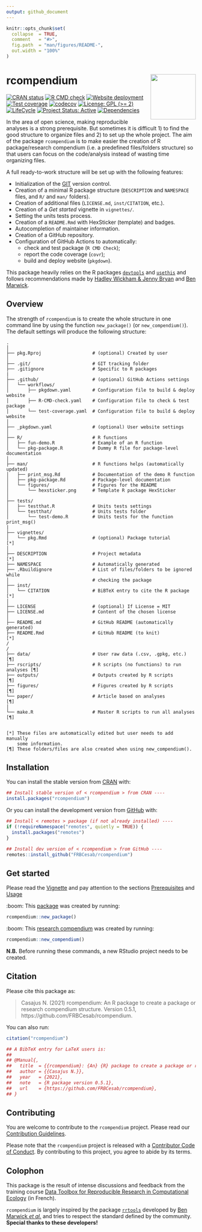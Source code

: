 ```yaml
---
output: github_document
---
```


```r
knitr::opts_chunk$set(
  collapse  = TRUE,
  comment   = "#>",
  fig.path  = "man/figures/README-",
  out.width = "100%"
)
```



rcompendium <img src="man/figures/hexsticker.png" align="right" style="float:right; height:120px;"/>
=========================================================



<!-- badges: start -->
[![CRAN status](https://www.r-pkg.org/badges/version/rcompendium)](https://CRAN.R-project.org/package=rcompendium/)
[![R CMD check](https://github.com/FRBCesab/rcompendium/actions/workflows/R-CMD-check.yaml/badge.svg)](https://github.com/FRBCesab/rcompendium/actions/workflows/R-CMD-check.yaml)
[![Website deployment](https://github.com/FRBCesab/rcompendium/actions/workflows/pkgdown.yaml/badge.svg)](https://github.com/FRBCesab/rcompendium/actions/workflows/pkgdown.yaml)
[![Test coverage](https://github.com/FRBCesab/rcompendium/actions/workflows/test-coverage.yaml/badge.svg)](https://github.com/FRBCesab/rcompendium/actions/workflows/test-coverage.yaml)
[![codecov](https://codecov.io/gh/FRBCesab/rcompendium/branch/main/graph/badge.svg)](https://app.codecov.io/gh/FRBCesab/rcompendium)
[![License: GPL (>= 2)](https://img.shields.io/badge/License-GPL%20%28%3E%3D%202%29-blue.svg)](https://choosealicense.com/licenses/gpl-2.0/)
[![LifeCycle](https://img.shields.io/badge/lifecycle-stable-green)](https://lifecycle.r-lib.org/articles/stages.html#stable)
[![Project Status: Active](https://www.repostatus.org/badges/latest/active.svg)](https://www.repostatus.org/#active)
[![Dependencies](https://img.shields.io/badge/dependencies-11/77-red?style=flat)](#)
<!-- badges: end -->

In the area of open science, making reproducible analyses is a strong prerequisite.
But sometimes it is difficult 1) to find the good structure to organize files 
and 2) to set up the whole project. The aim of the package `rcompendium` is to 
make easier the creation of R package/research compendium (i.e. a predefined 
files/folders structure) so that users can focus on the code/analysis instead of 
wasting time organizing files. 


A full ready-to-work structure will be set up with the following features: 

- Initialization of the [GIT](https://git-scm.com/) version control.
- Creation of a minimal R package structure (`DESCRIPTION` and `NAMESPACE` files, 
and `R/` and `man/` folders).
- Creation of additional files (`LICENSE.md`, `inst/CITATION`, etc.).
- Creation of a _Get started_ vignette in `vignettes/`.
- Setting the units tests process.
- Creation of a `README.Rmd` with HexSticker (template) and badges.
- Autocompletion of maintainer information.
- Creation of a GitHub repository.
- Configuration of GitHub Actions to automatically:
  - check and test package (`R CMD Check`);
  - report the code coverage (`covr`);
  - build and deploy website (`pkgdown`).


This package heavily relies on the R packages 
[`devtools`](https://devtools.r-lib.org) and 
[`usethis`](https://usethis.r-lib.org) and follows recommendations made by
[Hadley Wickham & Jenny Bryan](https://r-pkgs.org) and 
[Ben Marwick](https://peerj.com/preprints/3192/).


## Overview

The strength of `rcompendium` is to create the whole structure in one command 
line by using the function `new_package()` (or `new_compendium()`). 
The default settings will produce the following structure:



```
.
│
├── pkg.Rproj                   # (optional) Created by user 
│
├── .git/                       # GIT tracking folder
├── .gitignore                  # Specific to R packages
|
├── .github/                    # (optional) GitHub Actions settings
│   └── workflows/
│       ├── pkgdown.yaml        # Configuration file to build & deploy website
│       ├── R-CMD-check.yaml    # Configuration file to check & test package
│       └── test-coverage.yaml  # Configuration file to build & deploy website
│
├── _pkgdown.yaml               # (optional) User website settings
│
├── R/                          # R functions
│   ├── fun-demo.R              # Example of an R function
│   └── pkg-package.R           # Dummy R file for package-level documentation
│
├── man/                        # R functions helps (automatically updated)
│   ├── print_msg.Rd            # Documentation of the demo R function
│   ├── pkg-package.Rd          # Package-level documentation
│   └── figures/                # Figures for the README 
│       └── hexsticker.png      # Template R package HexSticker
│
├── tests/
│   ├── testthat.R              # Units tests settings
│   └── testthat/               # Units tests folder
│       └── test-demo.R         # Units tests for the function print_msg()
|
├── vignettes/
│   └── pkg.Rmd                 # (optional) Package tutorial              [*]
│
├── DESCRIPTION                 # Project metadata                         [*]
├── NAMESPACE                   # Automatically generated
├── .Rbuildignore               # List of files/folders to be ignored while 
│                               # checking the package
├── inst/
│   └── CITATION                # BiBTeX entry to cite the R package       [*]
│
├── LICENSE                     # (optional) If License = MIT
├── LICENSE.md                  # Content of the chosen license
│
├── README.md                   # GitHub README (automatically generated)
├── README.Rmd                  # GitHub README (to knit)                  [*]
/
/
├── data/                       # User raw data (.csv, .gpkg, etc.)        [¶]
├── rscripts/                   # R scripts (no functions) to run analyses [¶]
├── outputs/                    # Outputs created by R scripts             [¶]
├── figures/                    # Figures created by R scripts             [¶]
└── paper/                      # Article based on analyses                [¶]
│
└── make.R                      # Master R scripts to run all analyses     [¶]


[*] These files are automatically edited but user needs to add manually 
    some information.
[¶] These folders/files are also created when using new_compendium().

```


## Installation


You can install the stable version from [CRAN](https://cran.r-project.org/) with:

```r
## Install stable version of < rcompendium > from CRAN ----
install.packages("rcompendium")
```


Or you can install the development version from [GitHub](https://github.com/) with:

```r
## Install < remotes > package (if not already installed) ----
if (!requireNamespace("remotes", quietly = TRUE)) {
  install.packages("remotes")
}

## Install dev version of < rcompendium > from GitHub ----
remotes::install_github("FRBCesab/rcompendium")
```



## Get started

Please read the 
[Vignette](https://frbcesab.github.io/rcompendium/articles/rcompendium.html) 
and pay attention to the sections 
[Prerequisites](https://frbcesab.github.io/rcompendium/articles/rcompendium.html#prerequisites) and
[Usage](https://frbcesab.github.io/rcompendium/articles/rcompendium.html#usage)

:boom: This [package](https://github.com/ahasverus/pkgtest) was created by running:

```r
rcompendium::new_package()
```

:boom: This [research compendium](https://github.com/ahasverus/comptest) was created by running:

```r
rcompendium::new_compendium()
```

**N.B.** Before running these commands, a new RStudio project needs to be created.



## Citation



Please cite this package as: 

> Casajus N. (2021) rcompendium: An R package to create a package or research 
compendium structure. Version 0.5.1, https://github.com/FRBCesab/rcompendium.

You can also run:

```r
citation("rcompendium")

## A BibTeX entry for LaTeX users is:
## 
## @Manual{,
##   title  = {{rcompendium}: {An} {R} package to create a package or research compendium structure},
##   author = {{Casajus N.}},
##   year   = {2021},
##   note   = {R package version 0.5.1},
##   url    = {https://github.com/FRBCesab/rcompendium},
## }
```



## Contributing

You are welcome to contribute to the `rcompendium` project. Please read our 
[Contribution Guidelines](https://frbcesab.github.io/rcompendium/CONTRIBUTING.html).

Please note that the `rcompendium` project is released with a 
[Contributor Code of Conduct](https://frbcesab.github.io/rcompendium/CODE_OF_CONDUCT.html). 
By contributing to this project, you agree to abide by its terms.



## Colophon

This package is the result of intense discussions and feedback from the training 
course [Data Toolbox for Reproducible Research in Computational Ecology](https://github.com/FRBCesab/datatoolbox) (in French). 

`rcompendium` is largely inspired by the package 
[`rrtools`](https://github.com/benmarwick/rrtools) developed by 
[Ben Marwick _et al._](https://github.com/benmarwick) and tries to respect the standard 
defined by the community. **Special thanks to these developers!**
